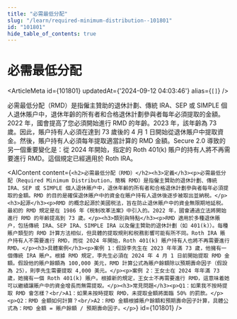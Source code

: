 ```yaml
---
title: "必需最低分配"
slug: "/learn/required-minimum-distribution--101801"
id: "101801"
hide_table_of_contents: true
---
```



# 必需最低分配

<ArticleMeta id={101801} updatedAt={'2024-09-12 04:03:46'} alias={`[]`} />
<div className='border-solid border-b border-t-0 my-4 border-[var(--ifm-color-gray-300)]' />

必需最低分配（RMD）是指僱主贊助的退休計劃、傳統 IRA、SEP 或 SIMPLE 個人退休賬户中，退休年齡的所有者和合格退休計劃參與者每年必須提取的金額。2022 年，國會提高了您必須開始進行 RMD 的年齡。2023 年，該年齡為 73 歲。因此，賬户持有人必須在達到 73 歲後的 4 月 1 日開始從退休賬户中提取資金。然後，賬户持有人必須每年提取適當計算的 RMD 金額。Secure 2.0 導致的另一個重要變化是：從 2024 年開始，指定的 Roth 401(k) 賬户的持有人將不再需要進行 RMD。這個規定已經適用於 Roth IRA。

<AIContent content={`<h2>必需最低分配（RMD）</h2><h3>定義</h3><p>必需最低分配（Required Minimum Distribution，簡稱 RMD）是指僱主贊助的退休計劃、傳統 IRA、SEP 或 SIMPLE 個人退休賬户中，退休年齡的所有者和合格退休計劃參與者每年必須提取的金額。RMD 的目的是確保退休賬户中的資金在賬户持有人退休後逐步被取出並納税。</p><h3>起源</h3><p>RMD 的概念起源於美國税法，旨在防止退休賬户中的資金無限期地延税。最初的 RMD 規定是在 1986 年《税制改革法案》中引入的。2022 年，國會通過立法將開始進行 RMD 的年齡提高到 73 歲。</p><h3>類別與特點</h3><p>RMD 適用於多種退休賬户，包括傳統 IRA、SEP IRA、SIMPLE IRA 以及僱主贊助的退休計劃（如 401(k)）。每種賬户類型的 RMD 計算方法相似，但具體的提取規則和税務影響可能有所不同。Roth IRA 賬户持有人不需要進行 RMD，而從 2024 年開始，Roth 401(k) 賬户持有人也將不再需要進行 RMD。</p><h3>具體案例</h3><p>案例 1：假設李先生在 2023 年年滿 73 歲，他擁有一個傳統 IRA 賬户。根據 RMD 規定，李先生必須在 2024 年 4 月 1 日前開始提取 RMD 金額。假設他的賬户餘額為 100,000 美元，RMD 計算公式為賬户餘額除以預期壽命因子（假設為 25），則李先生需要提取 4,000 美元。</p><p>案例 2：王女士在 2024 年年滿 73 歲，她擁有一個 Roth 401(k) 賬户。根據新的規定，王女士不再需要進行 RMD，這意味着她可以繼續讓賬户中的資金增長而無需提取。</p><h3>常見問題</h3><p>Q1：如果我不按時提取 RMD 會怎樣？<br/>A1：如果未按時提取 RMD，未提取金額將面臨 50% 的罰款。</p><p>Q2：RMD 金額如何計算？<br/>A2：RMD 金額根據賬户餘額和預期壽命因子計算，具體公式為：RMD 金額 = 賬户餘額 / 預期壽命因子。</p>`} id={101801} />
